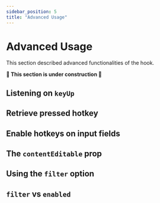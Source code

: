 ```yaml
---
sidebar_position: 5
title: "Advanced Usage"
---
```


# Advanced Usage

This section described advanced functionalities of the hook.

**🚧 This section is under construction 🚧**

## Listening on `keyUp`

## Retrieve pressed hotkey

## Enable hotkeys on input fields

## The `contentEditable` prop

## Using the `filter` option

## `filter` vs `enabled`
